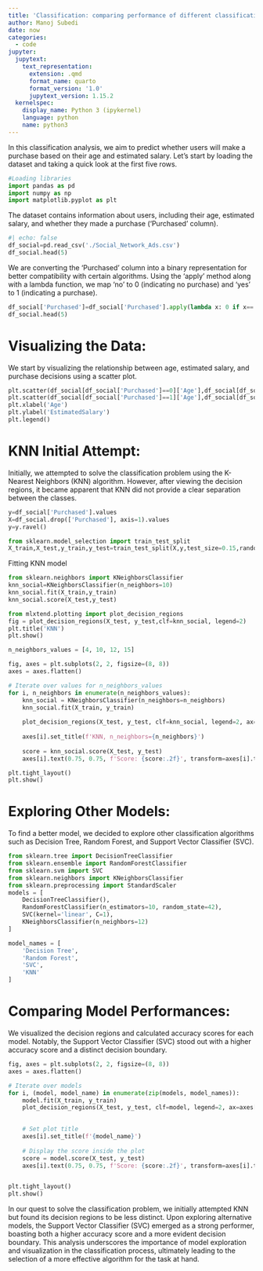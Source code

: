 ```yaml
---
title: 'Classification: comparing performance of different classification models'
author: Manoj Subedi
date: now
categories:
  - code
jupyter:
  jupytext:
    text_representation:
      extension: .qmd
      format_name: quarto
      format_version: '1.0'
      jupytext_version: 1.15.2
  kernelspec:
    display_name: Python 3 (ipykernel)
    language: python
    name: python3
---
```


In this classification analysis, we aim to predict whether users will make a purchase based on their age and estimated salary.  Let's start by loading the dataset and taking a quick look at the first five rows.

```python
#Loading libraries
import pandas as pd
import numpy as np
import matplotlib.pyplot as plt
```

The dataset contains information about users, including their age, estimated salary, and whether they made a purchase ('Purchased' column).

```python
#| echo: false
df_social=pd.read_csv('./Social_Network_Ads.csv')
df_social.head(5)
```

We are converting the 'Purchased' column into a binary representation for better compatibility with certain algorithms. Using the 'apply' method along with a lambda function, we map 'no' to 0 (indicating no purchase) and 'yes' to 1 (indicating a purchase).

```python
df_social['Purchased']=df_social['Purchased'].apply(lambda x: 0 if x=='no' else 1)
df_social.head(5)
```

# Visualizing the Data:

We start by visualizing the relationship between age, estimated salary, and purchase decisions using a scatter plot.

```python
plt.scatter(df_social[df_social['Purchased']==0]['Age'],df_social[df_social['Purchased']==0]['EstimatedSalary'], color='green', label='not purchased')
plt.scatter(df_social[df_social['Purchased']==1]['Age'],df_social[df_social['Purchased']==1]['EstimatedSalary'], color='blue', label='purchased')
plt.xlabel('Age')
plt.ylabel('EstimatedSalary')
plt.legend()
```

# KNN Initial Attempt:

Initially, we attempted to solve the classification problem using the K-Nearest Neighbors (KNN) algorithm. However, after viewing the decision regions, it became apparent that KNN did not provide a clear separation between the classes.

```python
y=df_social['Purchased'].values
X=df_social.drop(['Purchased'], axis=1).values
y=y.ravel()
```

```python
from sklearn.model_selection import train_test_split
X_train,X_test,y_train,y_test=train_test_split(X,y,test_size=0.15,random_state=4)
```

Fitting KNN model

```python
from sklearn.neighbors import KNeighborsClassifier
knn_social=KNeighborsClassifier(n_neighbors=10)
knn_social.fit(X_train,y_train)
knn_social.score(X_test,y_test)
```

```python
from mlxtend.plotting import plot_decision_regions
fig = plot_decision_regions(X_test, y_test,clf=knn_social, legend=2)
plt.title('KNN')
plt.show()
```

```python
n_neighbors_values = [4, 10, 12, 15]

fig, axes = plt.subplots(2, 2, figsize=(8, 8))
axes = axes.flatten()

# Iterate over values for n_neighbors_values
for i, n_neighbors in enumerate(n_neighbors_values):
    knn_social = KNeighborsClassifier(n_neighbors=n_neighbors)
    knn_social.fit(X_train, y_train)
    
    plot_decision_regions(X_test, y_test, clf=knn_social, legend=2, ax=axes[i])
    
    axes[i].set_title(f'KNN, n_neighbors={n_neighbors}')
    
    score = knn_social.score(X_test, y_test)
    axes[i].text(0.75, 0.75, f'Score: {score:.2f}', transform=axes[i].transAxes, fontsize=10, verticalalignment='top')

plt.tight_layout()
plt.show()
```

# Exploring Other Models:

To find a better model, we decided to explore other classification algorithms such as Decision Tree, Random Forest, and Support Vector Classifier (SVC).

```python
from sklearn.tree import DecisionTreeClassifier
from sklearn.ensemble import RandomForestClassifier
from sklearn.svm import SVC
from sklearn.neighbors import KNeighborsClassifier
from sklearn.preprocessing import StandardScaler
models = [
    DecisionTreeClassifier(),
    RandomForestClassifier(n_estimators=10, random_state=42),
    SVC(kernel='linear', C=1),
    KNeighborsClassifier(n_neighbors=12)
]

model_names = [
    'Decision Tree',
    'Random Forest',
    'SVC',
    'KNN'
]
```

# Comparing Model Performances:

We visualized the decision regions and calculated accuracy scores for each model. Notably, the Support Vector Classifier (SVC) stood out with a higher accuracy score and a distinct decision boundary.

```python
fig, axes = plt.subplots(2, 2, figsize=(8, 8))
axes = axes.flatten()

# Iterate over models
for i, (model, model_name) in enumerate(zip(models, model_names)):
    model.fit(X_train, y_train)
    plot_decision_regions(X_test, y_test, clf=model, legend=2, ax=axes[i])

    
    # Set plot title
    axes[i].set_title(f'{model_name}')
    
    # Display the score inside the plot
    score = model.score(X_test, y_test)
    axes[i].text(0.75, 0.75, f'Score: {score:.2f}', transform=axes[i].transAxes, fontsize=10, verticalalignment='top')


plt.tight_layout()
plt.show()
```

In our quest to solve the classification problem, we initially attempted KNN but found its decision regions to be less distinct. Upon exploring alternative models, the Support Vector Classifier (SVC) emerged as a strong performer, boasting both a higher accuracy score and a more evident decision boundary. This analysis underscores the importance of model exploration and visualization in the classification process, ultimately leading to the selection of a more effective algorithm for the task at hand.
